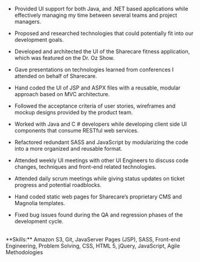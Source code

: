 - Provided UI support for both Java, and .NET based applications while effectively managing my time between several teams and project managers.

- Proposed and researched technologies that could potentially fit into our development goals.

- Developed and architected the UI of the Sharecare fitness application, which was featured on the Dr. Oz Show.

- Gave presentations on technologies learned from conferences I attended on behalf of Sharecare.

- Hand coded the UI of JSP and ASPX files with a reusable, modular approach based on MVC architecture.

- Followed the acceptance criteria of user stories, wireframes and mockup designs provided by the product team.

- Worked with Java and C # developers while developing client side UI components that consume RESTful web services.

- Refactored redundant SASS and JavaScript by modularizing the code into a more organized and reusable format.

- Attended weekly UI meetings with other UI Engineers to discuss code changes, techniques and front-end related technologies.

- Attended daily scrum meetings while giving status updates on ticket progress and potential roadblocks.

- Hand coded static web pages for Sharecare’s proprietary CMS and Magnolia templates.

- Fixed bug issues found during the QA and regression phases of the development cycle.

<br />
**Skills:** Amazon S3, Git, JavaServer Pages (JSP), SASS, Front-end Engineering, Problem Solving, CSS, HTML 5, jQuery, JavaScript, Agile Methodologies
